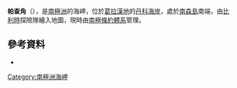 {{coord|64|37|S|62|8|W|display=title}}

'''帕查角'''（{{lang-en|Patcha Point}}），是[[南極洲|南極洲]]的海岬，位於[[葛拉漢地|葛拉漢地]]的[[丹科海岸|丹科海岸]]，處於[[南森島_(南極洲)|南森島]]南端，由[[比利時|比利時]]探險隊繪入地圖，現時由[[南極條約體系|南極條約體系]]管理。

==參考資料==
*{{usgs-gazetteer}}

{{DEFAULTSORT:Patcha Point}}
[[Category:南極洲海岬|Category:南極洲海岬]]


{{DancoCoast-geo-stub}}